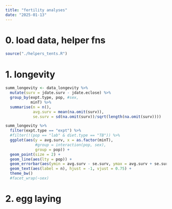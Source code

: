 ```yaml
---
title: "fertility analyses"
date: "2025-01-13"
---
```


# 0. load data, helper fns
```r
source("./helpers_tents.R")
```

# 1. longevity
```r
summ_longevity <- data_longevity %>%
  mutate(surv = jdate.surv - jdate.eclose) %>%
  group_by(expt.type, pop, #sex, 
           minT) %>%
  summarise(n = n(),
            avg.surv = mean(na.omit(surv)),
            se.surv = sd(na.omit(surv))/sqrt(length(na.omit(surv))))
```

```r
summ_longevity %>%
  filter(expt.type == "expt") %>%
  #filter(!(pop == "lab" & diet.type == "TB")) %>% 
  ggplot(aes(y = avg.surv, x = as.factor(minT), 
             #group = interaction(pop, sex),
             group = pop)) +
  geom_point(size = 2) +
  geom_line(aes(lty = pop)) +
  geom_errorbar(aes(ymin = avg.surv - se.surv, ymax = avg.surv + se.surv), width = 0.25) +
  geom_text(aes(label = n), hjust = -1, vjust = 0.75) +
  theme_bw() 
  #facet_wrap(~sex)

```


# 2. egg laying